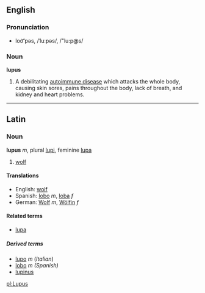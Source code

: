 == English ==
=== Pronunciation ===
*loo͝'pəs, /ˈluːpəs/, /"lu:p@s/

=== Noun ===
'''lupus'''

#A debilitating [[autoimmune disease]] which attacks the whole body, causing skin sores, pains throughout the body, lack of breath, and kidney and heart problems.

----

==Latin==
===Noun===
'''lupus''' ''m'', plural [[lupi]], feminine [[lupa]]

#[[wolf]]

====Translations====
*English: [[wolf]]
*Spanish: [[lobo]] ''m'', [[loba]] ''f''
*German: [[Wolf]] ''m'', [[Wölfin]] ''f''

====Related terms====
* [[lupa]]

=====Derived terms=====
*[[lupo]] ''m'' (''Italian'')
*[[lobo]] ''m'' ''(Spanish)''
*[[lupinus]]

[[pl:Lupus]]